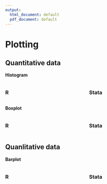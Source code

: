 ```yaml
---
output:
  html_document: default
  pdf_document: default
---
```


# Plotting

## Quantitative data

**Histogram**

::::{style="display: grid; grid-template-columns: 1fr 1fr; grid-column-gap: 30px;"}
:::{}
### R{-}
:::

:::{}
### Stata{-}
:::
::::

**Boxplot**

::::{style="display: grid; grid-template-columns: 1fr 1fr; grid-column-gap: 30px;"}
:::{}
### R{-}
:::

:::{}
### Stata{-}
:::
::::



## Quanlitative data

**Barplot**

::::{style="display: grid; grid-template-columns: 1fr 1fr; grid-column-gap: 30px;"}
:::{}
### R{-}
:::

:::{}
### Stata{-}
:::
::::